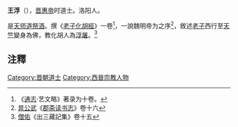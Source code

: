 '''王浮'''（{{bd|?||?|}}），[[晋惠帝|晋惠帝]]时道士。洛阳人。

是[[天师道|天师道]][[祭酒|祭酒]]。撰《[[老子化胡|老子化胡經]]》一卷<ref>《[[通志|通志]]·艺文略》著录为十卷。</ref>，一說魏明帝为之序<ref>[[晁公武|晁公武]]《[[郡斋读书志|郡斋读书志]]》卷十六</ref>，敘述[[老子|老子]]西行至[[天竺|天竺]]變身為佛，教化胡人為[[浮屠|浮屠]]。<ref>[[僧佑|僧佑]]《出三藏記集》卷十五</ref>

==注釋==
{{reflist}}

[[Category:晋朝道士|Category:晋朝道士]]
[[Category:西晉宗教人物|Category:西晉宗教人物]]